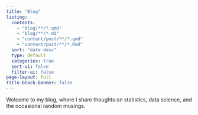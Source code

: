 ```yaml
---
title: "Blog"
listing:
  contents: 
    - "blog/**/*.qmd"
    - "blog/**/*.md"
    - "content/post/**/*.qmd" 
    - "content/post/**/*.Rmd"
  sort: "date desc"
  type: default
  categories: true
  sort-ui: false
  filter-ui: false
page-layout: full
title-block-banner: false
---
```


```{=html}
<!-- Sunlit visual effects layer -->
<div id="dappled-light">
  <div id="glow"></div>
  <div id="glow-bounce"></div>
  <div class="perspective">
    <div id="leaves">
      <svg style="width: 0; height: 0; position: absolute;">
        <defs>
          <filter id="wind" x="-20%" y="-20%" width="140%" height="140%">
            <feTurbulence type="fractalNoise" numOctaves="2" seed="1">
              <animate attributeName="baseFrequency" dur="16s" keyTimes="0;0.33;0.66;1"
                values="0.005 0.003;0.01 0.009;0.008 0.004;0.005 0.003" repeatCount="indefinite" />
            </feTurbulence>
            <feDisplacementMap in="SourceGraphic">
              <animate attributeName="scale" dur="20s" keyTimes="0;0.25;0.5;0.75;1" values="45;55;75;55;45"
                repeatCount="indefinite" />
            </feDisplacementMap>
          </filter>
        </defs>
      </svg>
    </div>
    <div id="blinds">
      <div class="shutters">
        <div class="shutter"></div>
        <div class="shutter"></div>
        <div class="shutter"></div>
        <div class="shutter"></div>
        <div class="shutter"></div>
        <div class="shutter"></div>
        <div class="shutter"></div>
        <div class="shutter"></div>
        <div class="shutter"></div>
        <div class="shutter"></div>
        <div class="shutter"></div>
        <div class="shutter"></div>
        <div class="shutter"></div>
        <div class="shutter"></div>
        <div class="shutter"></div>
        <div class="shutter"></div>
        <div class="shutter"></div>
        <div class="shutter"></div>
        <div class="shutter"></div>
        <div class="shutter"></div>
        <div class="shutter"></div>
        <div class="shutter"></div>
        <div class="shutter"></div>
      </div>
      <div class="vertical">
        <div class="bar"></div>
        <div class="bar"></div>
      </div>
    </div>
  </div>
  <div id="progressive-blur">
    <div></div>
    <div></div>
    <div></div>
    <div></div>
  </div>
</div>
```

Welcome to my blog, where I share thoughts on statistics, data science, and the occasional random musings.